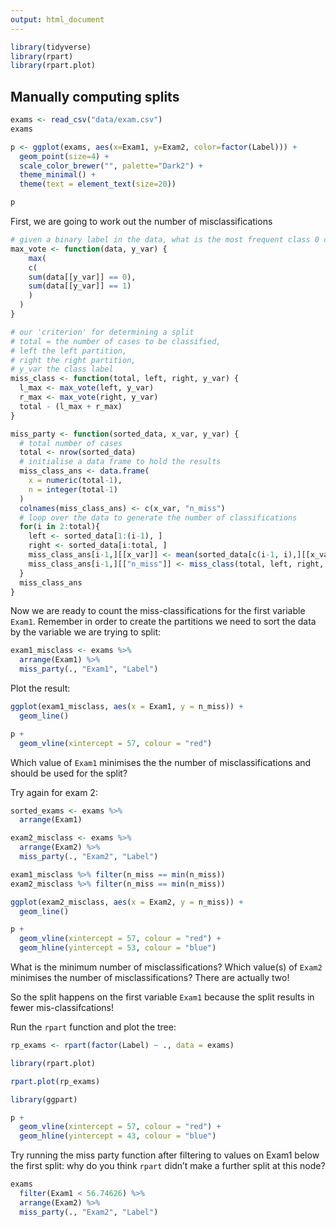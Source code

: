 ```yaml
---
output: html_document
---
```


```r
library(tidyverse)
library(rpart)
library(rpart.plot)
```

## Manually computing splits

```r
exams <- read_csv("data/exam.csv")
exams
```

```r

p <- ggplot(exams, aes(x=Exam1, y=Exam2, color=factor(Label))) +
  geom_point(size=4) + 
  scale_color_brewer("", palette="Dark2") +
  theme_minimal() +
  theme(text = element_text(size=20)) 

p
```

First, we are going to work out the number of misclassifications



```r
# given a binary label in the data, what is the most frequent class 0 or 1?
max_vote <- function(data, y_var) {
    max(
    c(
    sum(data[[y_var]] == 0),
    sum(data[[y_var]] == 1)
    )
  )
}

# our 'criterion' for determining a split
# total = the number of cases to be classified,
# left the left partition,
# right the right partition,
# y_var the class label
miss_class <- function(total, left, right, y_var) {
  l_max <- max_vote(left, y_var)
  r_max <- max_vote(right, y_var)
  total - (l_max + r_max)
}

miss_party <- function(sorted_data, x_var, y_var) {
  # total number of cases
  total <- nrow(sorted_data)
  # initialise a data frame to hold the results
  miss_class_ans <- data.frame(
    x = numeric(total-1), 
    n = integer(total-1)
  )
  colnames(miss_class_ans) <- c(x_var, "n_miss")
  # loop over the data to generate the number of classifications
  for(i in 2:total){
    left <- sorted_data[1:(i-1), ]
    right <- sorted_data[i:total, ]
    miss_class_ans[i-1,][[x_var]] <- mean(sorted_data[c(i-1, i),][[x_var]])
    miss_class_ans[i-1,][["n_miss"]] <- miss_class(total, left, right, y_var)
  }
  miss_class_ans
}
```

Now we are ready to count the miss-classifications for the first 
variable `Exam1`. Remember in order to create the partitions we need to 
sort the data by the variable we are trying to split:

```r
exam1_misclass <- exams %>% 
  arrange(Exam1) %>% 
  miss_party(., "Exam1", "Label")
```
Plot the result: 

```r
ggplot(exam1_misclass, aes(x = Exam1, y = n_miss)) +
  geom_line()
```

```r
p + 
  geom_vline(xintercept = 57, colour = "red")
```


Which value of `Exam1` minimises the the number of misclassifications and
should be used for the split?


Try again for exam 2:
```r
sorted_exams <- exams %>% 
  arrange(Exam1)

exam2_misclass <- exams %>% 
  arrange(Exam2) %>% 
  miss_party(., "Exam2", "Label")

exam1_misclass %>% filter(n_miss == min(n_miss))
exam2_misclass %>% filter(n_miss == min(n_miss))

ggplot(exam2_misclass, aes(x = Exam2, y = n_miss)) +
  geom_line()

p + 
  geom_vline(xintercept = 57, colour = "red") +
  geom_hline(yintercept = 53, colour = "blue")
```

What is the minimum number of misclassifications? 
Which value(s) of `Exam2` minimises the number of misclassifications? There
are actually two!

So the split happens on the first variable `Exam1` because the split
results in fewer mis-classifcations!

Run the `rpart` function and plot the tree:

```r
rp_exams <- rpart(factor(Label) ~ ., data = exams)

library(rpart.plot)

rpart.plot(rp_exams)

library(ggpart)

p + 
  geom_vline(xintercept = 57, colour = "red") +
  geom_hline(yintercept = 43, colour = "blue")

```

Try running the miss party function after filtering to values on Exam1 below
the first split: why do you think `rpart` didn't make a further split at this
node?

```r
exams
  filter(Exam1 < 56.74626) %>% 
  arrange(Exam2) %>% 
  miss_party(., "Exam2", "Label")
```
